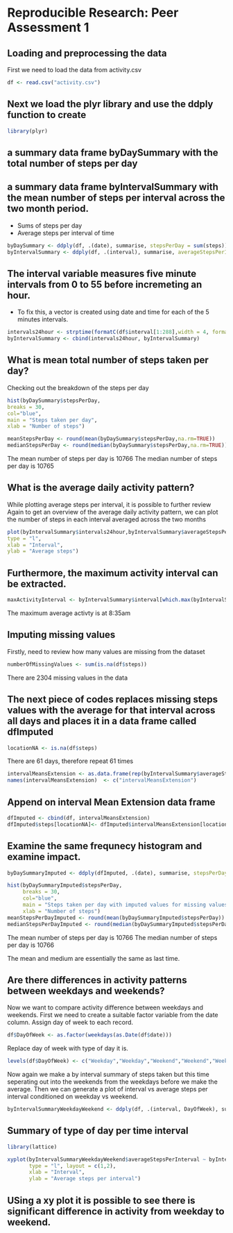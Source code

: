 # Reproducible Research: Peer Assessment 1


## Loading and preprocessing the data
First we need to load the data from activity.csv 

```r
df <- read.csv("activity.csv")
```
## Next we load the plyr library and use the ddply function to create 

```r
library(plyr)
```

## a summary data frame byDaySummary with the total number of steps per day 
## a summary data frame byIntervalSummary with the mean number of steps per interval across the two month period. 


- Sums of steps per day
- Average steps per interval of time

```r
byDaySummary <- ddply(df, .(date), summarise, stepsPerDay = sum(steps))
byIntervalSummary <- ddply(df, .(interval), summarise, averageStepsPerInterval = mean(steps,na.rm=TRUE))
```



## The interval variable measures five minute intervals from 0 to 55 before incremeting an hour.
- To fix this, a vector is created using date and time for each of the 5 minutes intervals.

```r
intervals24hour <- strptime(formatC(df$interval[1:288],width = 4, format = "d", flag = "0"), "%H%M")
byIntervalSummary <- cbind(intervals24hour, byIntervalSummary)
```

## What is mean total number of steps taken per day?

Checking out the breakdown of the steps per day

```r
hist(byDaySummary$stepsPerDay,
breaks = 30,
col="blue",
main = "Steps taken per day",
xlab = "Number of steps")

meanStepsPerDay <- round(mean(byDaySummary$stepsPerDay,na.rm=TRUE))
medianStepsPerDay <- round(median(byDaySummary$stepsPerDay,na.rm=TRUE))
```



The mean number of steps per day is 10766
The median number of steps per day is 10765


## What is the average daily activity pattern?

While plotting average steps per interval, it is possible to further review Again to get an overview of the average daily activity pattern, we can plot the number of steps in each interval averaged across the two months

```r
plot(byIntervalSummary$intervals24hour,byIntervalSummary$averageStepsPerInterval,
type = "l",  
xlab = "Interval",  
ylab = "Average steps")
```

## Furthermore, the maximum activity interval can be extracted. 

```r
maxActivityInterval <- byIntervalSummary$interval[which.max(byIntervalSummary$averageStepsPerInterval)]
```
The maximum average activty is at 8:35am


## Imputing missing values

Firstly, need to review how many values are missing from the dataset

```r
numberOfMissingValues <- sum(is.na(df$steps))
```

There are 2304 missing values in the data


## The next piece of codes replaces missing steps values with the average for that interval across all days and places it in a data frame called dfImputed

```r
locationNA <- is.na(df$steps)
```
There are 61 days, therefore repeat 61 times
```r
intervalMeansExtension <- as.data.frame(rep(byIntervalSummary$averageStepsPerInterval, times = 61)) 
names(intervalMeansExtension)  <- c("intervalMeansExtension")
```

## Append on interval Mean Extension data frame
```r
dfImputed <- cbind(df, intervalMeansExtension)
dfImputed$steps[locationNA]<- dfImputed$intervalMeansExtension[locationNA]
```


## Examine the same frequnecy histogram and examine impact.

```r
byDaySummaryImputed <- ddply(dfImputed, .(date), summarise, stepsPerDay = sum(steps,na.rm=TRUE))
```

```r
hist(byDaySummaryImputed$stepsPerDay,
     breaks = 30,
     col="blue",
     main = "Steps taken per day with imputed values for missing values",
     xlab = "Number of steps")
meanStepsPerDayImputed <- round(mean(byDaySummaryImputed$stepsPerDay))
medianStepsPerDayImputed <- round(median(byDaySummaryImputed$stepsPerDay))
```

The mean number of steps per day is 10766
The median number of steps per day is 10766

The mean and medium are essentially the same as last time.

## Are there differences in activity patterns between weekdays and weekends?

Now we want to compare activity difference between weekdays and weekends. First we need to create a suitable factor variable from the date column.
Assign day of week to each record.

```r
df$DayOfWeek <- as.factor(weekdays(as.Date(df$date)))
```
Replace day of week with type of day it is.
```r
levels(df$DayOfWeek) <- c("Weekday","Weekday","Weekend","Weekend","Weekday","Weekday","Weekday")
```
Now again we make a by interval summary of steps taken but this time seperating out into the weekends from the weekdays before we make the average.
Then we can generate a plot of interval vs average steps per interval conditioned on weekday vs weekend.

```r
byIntervalSummaryWeekdayWeekend <- ddply(df, .(interval, DayOfWeek), summarise, averageStepsPerInterval = mean(steps, na.rm=TRUE))
```

## Summary of type of day per time interval

```r
library(lattice)
```

```r
xyplot(byIntervalSummaryWeekdayWeekend$averageStepsPerInterval ~ byIntervalSummaryWeekdayWeekend$interval | byIntervalSummaryWeekdayWeekend$DayOfWeek,
       type = "l", layout = c(1,2),
       xlab = "Interval",
       ylab = "Average steps per interval")
```

## USing a xy plot it is possible to see there is significant difference in activity from weekday to weekend.

